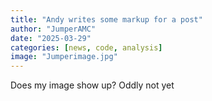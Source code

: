 ```yaml
---
title: "Andy writes some markup for a post"
author: "JumperAMC"
date: "2025-03-29"
categories: [news, code, analysis]
image: "Jumperimage.jpg"
---
```


Does my image show up? Oddly not yet

